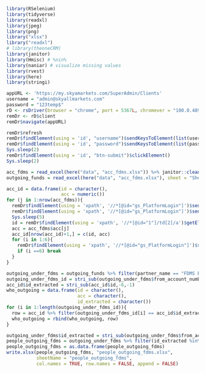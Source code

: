 ```r
library(RSelenium)
library(tidyverse)
library(readxl)
library(jpeg)
library(png)
library("xlsx")
library("readxl")
# library(theoneCRM)
library(janitor)
library(Hmisc) # %nin%
library(naniar) # visualize missing values
library(rvest)
library(here)
library(stringi)
```

```r
appURL <- 'https://my.skyamarkets.com/SuperAdmin/Clients'
username = "admin@skyallmarkets.com"
password = "123temp$"
rD <- rsDriver(browser = "chrome", port = 5367L, chromever = "100.0.4896.60")
remDr <- rD$client
remDr$navigate(appURL)
```

```r
remDr$refresh
remDr$findElement(using = 'id', "username")$sendKeysToElement(list(username))
remDr$findElement(using = 'id', "password")$sendKeysToElement(list(password))
Sys.sleep(2)
remDr$findElement(using = 'id', "btn-submit")$clickElement()
Sys.sleep(2)
```

```r
acc_fdms = read_excel(here("data", "acc_fdms.xlsx")) %>% janitor::clean_names()
outgoing_funds = read_excel(here("data", "acc_fdms.xlsx"), sheet = "Sheet2") %>% janitor::clean_names()
```

```r
acc_id = data.frame(id = character(),
                    acc = numeric())
for (j in 1:nrow(acc_fdms)){
  remDr$findElement(using = 'xpath', '//*[@id="gs_PlatformLogin"]')$sendKeysToElement(list(as.character(acc_fdms$acc[j])))
  remDr$findElement(using = 'xpath', '//*[@id="gs_PlatformLogin"]')$sendKeysToElement(list(key = "enter"))
  Sys.sleep(5)
  id = remDr$findElement(using = 'xpath', '//*[@id="1"]/td[2]/a')$getElementText()[[1]]
  acc = acc_fdms$acc[j]
  acc_id[nrow(acc_id)+1,] = c(id, acc)
  for (i in 1:6){
    remDr$findElement(using = 'xpath', '//*[@id="gs_PlatformLogin"]')$sendKeysToElement(list(key = "backspace"))
    if (i ==6) break
  }
}

```

```r
outgoing_under_fdms = outgoing_funds %>% filter(partner_name == "FDMS Business")
outgoing_under_fdms_id = stri_sub(outgoing_under_fdms$from_account_number,-6,-1)
acc_id$id_extracted = stri_sub(acc_id$id,-6,-1)
who_outgoing = data.frame(id = character(),
                          acc = character(),
                          id_extracted = character())
for (i in 1:length(outgoing_under_fdms_id)){
  row = acc_id %>% filter(outgoing_under_fdms_id[i] == acc_id$id_extracted)
  who_outgoing = rbind(who_outgoing, row)
}
```

```r
outgoing_under_fdms$id_extracted = stri_sub(outgoing_under_fdms$from_account_number,-6,-1)
people_outgoing_fdms = outgoing_under_fdms %>% filter(id_extracted %in% who_outgoing$id_extracted)
people_outgoing_fdms = as.data.frame(people_outgoing_fdms)
write.xlsx(people_outgoing_fdms, "people_outgoing_fdms.xlsx", 
           sheetName = "people_outgoing_fdms", 
           col.names = TRUE, row.names = FALSE, append = FALSE)
```


